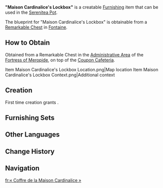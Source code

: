 {{Furnishing Infobox
|id             = 362254
|image          = Item Maison Cardinalice's Lockbox.png
|category       = Small Furnishing
|subcategory    = Ornament
|quality        = 3
|adeptal_energy = 60
|load           = 85
|reduced_load   = 64
|description    = A surpassingly ordinary-looking chest, it is actually a costly product of the [[Beaumont Workshop]]. It is said that this storage chest has functions that resist damage from blunt force, being shaken or jolted, water damage, and fire damage, among many others. In fact, in some situations it will not only automatically alert the [[Garde]]s, but it can also be used as a shield or a tool to break glass in emergencies. However, neither the artisans of the Beaumont Workshop nor the staff of the [[Palais Mermonia]] have ever commented on the veracity of the rumors.
|blueprint      = Remarkable Chest
}}
'''"Maison Cardinalice's Lockbox"''' is a creatable [[Furnishing]] item that can be used in the [[Serenitea Pot]].

The blueprint for "Maison Cardinalice's Lockbox" is obtainable from a [[Remarkable Chest]] in [[Fontaine]].

==How to Obtain==
Obtained from a Remarkable Chest in the [[Administrative Area]] of the [[Fortress of Meropide]], on top of the [[Coupon Cafeteria]].
<gallery>
Item Maison Cardinalice's Lockbox Location.png|Map location
Item Maison Cardinalice's Lockbox Context.png|Additional context
</gallery>

==Creation==
First time creation grants {{Item|Trust|24|x=60}}.
{{Recipe
|type = Creation
|time = 14h
|Iron Chunk = 4
|White Iron Chunk = 4
|sort = Iron Chunk;White Iron Chunk
}}

==Furnishing Sets==
{{Craft Usage|type=Furnishing Set}}

==Other Languages==
{{Other Languages
|en      = "Maison Cardinalice's Lockbox"
|zhs     = 「枢律之宫的铁箱」
|zhs_rm  = 
|zht     = 「樞律之宮的鐵箱」
|zht_rm  = 
|zh_tl   = 
|ja      = 「枢律の宮殿のストレージボックス」
|ja_rm   = "Shuritsu no Kyuuden no Sutoreeji Bokkusu"
|ja_tl   = 
|ko      = 「추기청의 철상자」
|ko_rm   = 
|ko_tl   = "Iron Box of Cardinal's Palace"
|es      = Baúl metálico del palacio cardenalicio
|es_tl   = Cardinal's Palace Metallic Trunk
|fr      = «&nbsp;Coffre de la Maison Cardinalice&nbsp;»
|fr_tl   = "Maison Cardinalice's Chest"
|ru      = Железный сундук Дворца Кардиналис
|ru_tl   = {{Lex|Maison Cardinalice|ru}}'s Iron Chest
|th      = "กล่องเหล็กของวังแห่งกฎหมาย"
|th_rm   = 
|th_tl   = 
|vi      = Rương Sắt Của Sảnh Chính Luật
|vi_tl   = 
|de      = „Eisenkiste der Maison Cardinalice“
|de_tl   = "Maison Cardinalice's Iron Box"
|id      = "Peti Besi Maison Cardinalice"
|id_tl   = "Maison Cardinalice Iron Chest"
|pt      = "Cofre Metálico de Maison Cardinalice"
|pt_tl   = 
|tr      = "Sayıştay Dairesinin Kilitli Kutusu"
|tr_tl   = 
|it      = Forziere metallico della Maison Cardinalice
|it_tl   = Maison Cardinalice's Metallic Chest
}}

==Change History==
{{Change History|4.1}}

==Navigation==
{{Furnishing Navbox|interior}}

[[fr:« Coffre de la Maison Cardinalice »]]